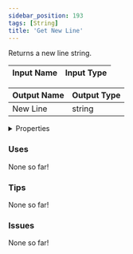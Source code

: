 ```yaml
---
sidebar_position: 193
tags: [String]
title: 'Get New Line'
---
```


Returns a new line string.




<EsbSvg />

| Input Name | Input Type |
|-----------|-----------|

| Output Name | Output Type |
|-----------|-----------|
| New Line | string |


<details>
  <summary>Properties</summary>
  <div>
    <div>
    <table>
      <thead>
        <tr>
          <th>Is beta required?</th>
          <th>❌</th>
        </tr>
        <tr>
          <th>Is this chip a trolling risk?</th>
          <th>❌</th>
        </tr>
        <tr>
          <th>Is this chip a role assignment risk?</th>
          <th>❌</th>
        </tr>
        <tr>
          <th>Chip UUID</th>
          <th>975fde92-136c-4ce5-b749-bf149b817695</th>
        </tr>
      </thead>
    </table>
    </div>
  </div>
</details>

### Uses

None so far!

### Tips

None so far!

### Issues

None so far!